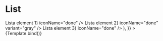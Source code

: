 

<Meta title="Components/List" component={List} />

# List

<Canvas>
  <Story
    name="Overview"
    args={{
      gap: 8,
      children: (
        <>
          <ListItem children={<>Lista element 1</>} iconName="done" />
          <ListItem
            children={<>Lista element 2</>}
            iconName="done"
            variant="gray"
          />
          <ListItem children={<>Lista element 3</>} iconName="done" />
        </>
      ),
    }}
  >
    {Template.bind()}
  </Story>
</Canvas>

<ArgsTable />

